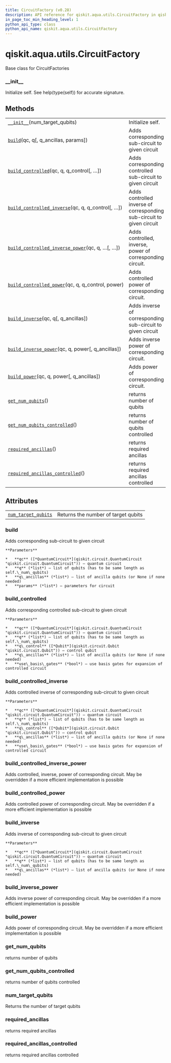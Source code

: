 ```yaml
---
title: CircuitFactory (v0.28)
description: API reference for qiskit.aqua.utils.CircuitFactory in qiskit v0.28
in_page_toc_min_heading_level: 1
python_api_type: class
python_api_name: qiskit.aqua.utils.CircuitFactory
---
```


<span id="qiskit-aqua-utils-circuitfactory" />

# qiskit.aqua.utils.CircuitFactory

<Class id="qiskit.aqua.utils.CircuitFactory" isDedicatedPage={true} github="https://github.com/qiskit-community/qiskit-aqua/tree/stable/0.9/qiskit/aqua/utils/circuit_factory.py" signature="CircuitFactory(num_target_qubits)" modifiers="class">
  Base class for CircuitFactories

  ### \_\_init\_\_

  <Function id="qiskit.aqua.utils.CircuitFactory.__init__" signature="__init__(num_target_qubits)">
    Initialize self. See help(type(self)) for accurate signature.
  </Function>

  ## Methods

  |                                                                                                                                                                                        |                                                                       |
  | -------------------------------------------------------------------------------------------------------------------------------------------------------------------------------------- | --------------------------------------------------------------------- |
  | [`__init__`](#qiskit.aqua.utils.CircuitFactory.__init__ "qiskit.aqua.utils.CircuitFactory.__init__")(num\_target\_qubits)                                                              | Initialize self.                                                      |
  | [`build`](#qiskit.aqua.utils.CircuitFactory.build "qiskit.aqua.utils.CircuitFactory.build")(qc, q\[, q\_ancillas, params])                                                             | Adds corresponding sub-circuit to given circuit                       |
  | [`build_controlled`](#qiskit.aqua.utils.CircuitFactory.build_controlled "qiskit.aqua.utils.CircuitFactory.build_controlled")(qc, q, q\_control\[, …])                                  | Adds corresponding controlled sub-circuit to given circuit            |
  | [`build_controlled_inverse`](#qiskit.aqua.utils.CircuitFactory.build_controlled_inverse "qiskit.aqua.utils.CircuitFactory.build_controlled_inverse")(qc, q, q\_control\[, …])          | Adds controlled inverse of corresponding sub-circuit to given circuit |
  | [`build_controlled_inverse_power`](#qiskit.aqua.utils.CircuitFactory.build_controlled_inverse_power "qiskit.aqua.utils.CircuitFactory.build_controlled_inverse_power")(qc, q, …\[, …]) | Adds controlled, inverse, power of corresponding circuit.             |
  | [`build_controlled_power`](#qiskit.aqua.utils.CircuitFactory.build_controlled_power "qiskit.aqua.utils.CircuitFactory.build_controlled_power")(qc, q, q\_control, power)               | Adds controlled power of corresponding circuit.                       |
  | [`build_inverse`](#qiskit.aqua.utils.CircuitFactory.build_inverse "qiskit.aqua.utils.CircuitFactory.build_inverse")(qc, q\[, q\_ancillas])                                             | Adds inverse of corresponding sub-circuit to given circuit            |
  | [`build_inverse_power`](#qiskit.aqua.utils.CircuitFactory.build_inverse_power "qiskit.aqua.utils.CircuitFactory.build_inverse_power")(qc, q, power\[, q\_ancillas])                    | Adds inverse power of corresponding circuit.                          |
  | [`build_power`](#qiskit.aqua.utils.CircuitFactory.build_power "qiskit.aqua.utils.CircuitFactory.build_power")(qc, q, power\[, q\_ancillas])                                            | Adds power of corresponding circuit.                                  |
  | [`get_num_qubits`](#qiskit.aqua.utils.CircuitFactory.get_num_qubits "qiskit.aqua.utils.CircuitFactory.get_num_qubits")()                                                               | returns number of qubits                                              |
  | [`get_num_qubits_controlled`](#qiskit.aqua.utils.CircuitFactory.get_num_qubits_controlled "qiskit.aqua.utils.CircuitFactory.get_num_qubits_controlled")()                              | returns number of qubits controlled                                   |
  | [`required_ancillas`](#qiskit.aqua.utils.CircuitFactory.required_ancillas "qiskit.aqua.utils.CircuitFactory.required_ancillas")()                                                      | returns required ancillas                                             |
  | [`required_ancillas_controlled`](#qiskit.aqua.utils.CircuitFactory.required_ancillas_controlled "qiskit.aqua.utils.CircuitFactory.required_ancillas_controlled")()                     | returns required ancillas controlled                                  |

  ## Attributes

  |                                                                                                                                 |                                     |
  | ------------------------------------------------------------------------------------------------------------------------------- | ----------------------------------- |
  | [`num_target_qubits`](#qiskit.aqua.utils.CircuitFactory.num_target_qubits "qiskit.aqua.utils.CircuitFactory.num_target_qubits") | Returns the number of target qubits |

  ### build

  <Function id="qiskit.aqua.utils.CircuitFactory.build" signature="build(qc, q, q_ancillas=None, params=None)" modifiers="abstract">
    Adds corresponding sub-circuit to given circuit

    **Parameters**

    *   **qc** ([*QuantumCircuit*](qiskit.circuit.QuantumCircuit "qiskit.circuit.QuantumCircuit")) – quantum circuit
    *   **q** (*list*) – list of qubits (has to be same length as self.\_num\_qubits)
    *   **q\_ancillas** (*list*) – list of ancilla qubits (or None if none needed)
    *   **params** (*list*) – parameters for circuit
  </Function>

  ### build\_controlled

  <Function id="qiskit.aqua.utils.CircuitFactory.build_controlled" signature="build_controlled(qc, q, q_control, q_ancillas=None, use_basis_gates=True)">
    Adds corresponding controlled sub-circuit to given circuit

    **Parameters**

    *   **qc** ([*QuantumCircuit*](qiskit.circuit.QuantumCircuit "qiskit.circuit.QuantumCircuit")) – quantum circuit
    *   **q** (*list*) – list of qubits (has to be same length as self.\_num\_qubits)
    *   **q\_control** ([*Qubit*](qiskit.circuit.Qubit "qiskit.circuit.Qubit")) – control qubit
    *   **q\_ancillas** (*list*) – list of ancilla qubits (or None if none needed)
    *   **use\_basis\_gates** (*bool*) – use basis gates for expansion of controlled circuit
  </Function>

  ### build\_controlled\_inverse

  <Function id="qiskit.aqua.utils.CircuitFactory.build_controlled_inverse" signature="build_controlled_inverse(qc, q, q_control, q_ancillas=None, use_basis_gates=True)">
    Adds controlled inverse of corresponding sub-circuit to given circuit

    **Parameters**

    *   **qc** ([*QuantumCircuit*](qiskit.circuit.QuantumCircuit "qiskit.circuit.QuantumCircuit")) – quantum circuit
    *   **q** (*list*) – list of qubits (has to be same length as self.\_num\_qubits)
    *   **q\_control** ([*Qubit*](qiskit.circuit.Qubit "qiskit.circuit.Qubit")) – control qubit
    *   **q\_ancillas** (*list*) – list of ancilla qubits (or None if none needed)
    *   **use\_basis\_gates** (*bool*) – use basis gates for expansion of controlled circuit
  </Function>

  ### build\_controlled\_inverse\_power

  <Function id="qiskit.aqua.utils.CircuitFactory.build_controlled_inverse_power" signature="build_controlled_inverse_power(qc, q, q_control, power, q_ancillas=None, use_basis_gates=True)">
    Adds controlled, inverse, power of corresponding circuit. May be overridden if a more efficient implementation is possible
  </Function>

  ### build\_controlled\_power

  <Function id="qiskit.aqua.utils.CircuitFactory.build_controlled_power" signature="build_controlled_power(qc, q, q_control, power, q_ancillas=None, use_basis_gates=True)">
    Adds controlled power of corresponding circuit. May be overridden if a more efficient implementation is possible
  </Function>

  ### build\_inverse

  <Function id="qiskit.aqua.utils.CircuitFactory.build_inverse" signature="build_inverse(qc, q, q_ancillas=None)">
    Adds inverse of corresponding sub-circuit to given circuit

    **Parameters**

    *   **qc** ([*QuantumCircuit*](qiskit.circuit.QuantumCircuit "qiskit.circuit.QuantumCircuit")) – quantum circuit
    *   **q** (*list*) – list of qubits (has to be same length as self.\_num\_qubits)
    *   **q\_ancillas** (*list*) – list of ancilla qubits (or None if none needed)
  </Function>

  ### build\_inverse\_power

  <Function id="qiskit.aqua.utils.CircuitFactory.build_inverse_power" signature="build_inverse_power(qc, q, power, q_ancillas=None)">
    Adds inverse power of corresponding circuit. May be overridden if a more efficient implementation is possible
  </Function>

  ### build\_power

  <Function id="qiskit.aqua.utils.CircuitFactory.build_power" signature="build_power(qc, q, power, q_ancillas=None)">
    Adds power of corresponding circuit. May be overridden if a more efficient implementation is possible
  </Function>

  ### get\_num\_qubits

  <Function id="qiskit.aqua.utils.CircuitFactory.get_num_qubits" signature="get_num_qubits()">
    returns number of qubits
  </Function>

  ### get\_num\_qubits\_controlled

  <Function id="qiskit.aqua.utils.CircuitFactory.get_num_qubits_controlled" signature="get_num_qubits_controlled()">
    returns number of qubits controlled
  </Function>

  ### num\_target\_qubits

  <Attribute id="qiskit.aqua.utils.CircuitFactory.num_target_qubits">
    Returns the number of target qubits
  </Attribute>

  ### required\_ancillas

  <Function id="qiskit.aqua.utils.CircuitFactory.required_ancillas" signature="required_ancillas()">
    returns required ancillas
  </Function>

  ### required\_ancillas\_controlled

  <Function id="qiskit.aqua.utils.CircuitFactory.required_ancillas_controlled" signature="required_ancillas_controlled()">
    returns required ancillas controlled
  </Function>
</Class>

